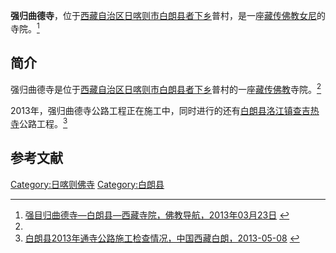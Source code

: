 {{Infobox Tibetan Buddhist monastery
|name =强归曲德寺
|image =
|image size = 250px
|alt = 
|caption = 
|t=
|w=
|to = 
|ipa={{IPA|}}
|z=
|thdl=
|e=
|tc=強歸曲德寺
|s=强归曲德寺
|p=
|m=
|k=
|pushpin_map = 
|latd =  | latm =  | lats =  | latNS = 
|longd=  | longm= | longs =| longEW = 
|iso_region = 
|map_caption = 
|mapsize = 
|location_country = 中国
|location = {{CHN}}[[西藏自治区|西藏自治区]][[日喀则市|日喀则市]][[白朗县|白朗县]]
|coordinates_display =
|founded_by =
|date_founded =
|date_renovated =
|sect =
|mather =
|children =
|dedicated_to = 
|tulku =
|head_lama = 
|head_mgh =
|no._of_monks = 
|architecture = 
|festivals =
|footnotes = 
}}
'''强归曲德寺'''，位于[[西藏自治区|西藏自治区]][[日喀则市|日喀则市]][[白朗县|白朗县]][[者下乡|者下乡]]普村，是一座[[藏传佛教|藏传佛教]][[女尼|女尼]]的寺院。<ref name=fjdh>[http://www.fjdh.com/ffzt/fjhy/ahsy2013/03/135921217793.html 强目归曲德寺—白朗县—西藏寺院，佛教导航，2013年03月23日] {{Wayback|url=http://www.fjdh.com/ffzt/fjhy/ahsy2013/03/135921217793.html |date=20130927160928 }}</ref>

==简介==
强归曲德寺是位于[[西藏自治区|西藏自治区]][[日喀则市|日喀则市]][[白朗县|白朗县]][[者下乡|者下乡]]普村的一座[[藏传佛教|藏传佛教]]寺院。<ref name=fjdh/>

2013年，强归曲德寺公路工程正在施工中，同时进行的还有[[白朗县|白朗县]][[洛江镇|洛江镇]][[查吉热寺|查吉热寺]]公路工程。<ref>[http://www.xzbailang.gov.cn/msgc/content.jsp?id=1877 白朗县2013年通寺公路施工检查情况，中国西藏白朗，2013-05-08] {{webarchive|url=https://web.archive.org/web/20131001080011/http://www.xzbailang.gov.cn/msgc/content.jsp?id=1877 |date=2013-10-01 }}</ref>

==参考文献==
{{reflist}}

{{日喀则地标}}
[[Category:日喀则佛寺|Category:日喀则佛寺]]
[[Category:白朗县|Category:白朗县]]